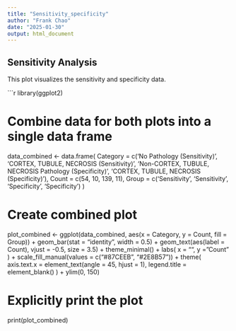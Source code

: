 ---
title: "Sensitivity_specificity"
author: "Frank Chao"
date: "2025-01-30"
output: html_document
---

## **Sensitivity Analysis**

This plot visualizes the sensitivity and specificity data.

```{r sensitivity-plot, echo=FALSE, message=FALSE, warning=FALSE}
library(ggplot2)

# Combine data for both plots into a single data frame
data_combined <- data.frame(
  Category = c('No Pathology (Sensitivity)', 'CORTEX, TUBULE, NECROSIS (Sensitivity)', 
               'Non-CORTEX, TUBULE, NECROSIS Pathology (Specificity)', 'CORTEX, TUBULE, NECROSIS (Specificity)'),
  Count = c(54, 10, 139, 11),
  Group = c('Sensitivity', 'Sensitivity', 'Specificity', 'Specificity')
)

# Create combined plot
plot_combined <- ggplot(data_combined, aes(x = Category, y = Count, fill = Group)) +
  geom_bar(stat = "identity", width = 0.5) +
  geom_text(aes(label = Count), vjust = -0.5, size = 3.5) +
  theme_minimal() +
  labs(
    x = "",
    y = "Count"
  ) +
  scale_fill_manual(values = c("#87CEEB", "#2E8B57")) +
  theme(
    axis.text.x = element_text(angle = 45, hjust = 1),
    legend.title = element_blank()
  ) +
  ylim(0, 150)

# Explicitly print the plot
print(plot_combined)
